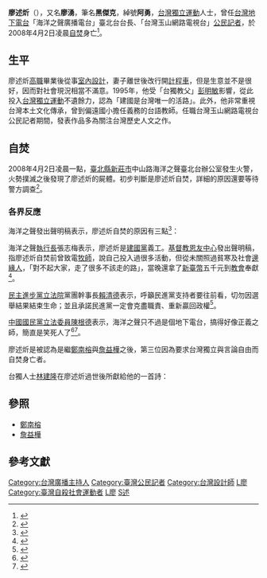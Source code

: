 '''廖述炘'''（{{bd|1963年|9月14日|2008年|4月2日|catIdx=Liao廖}}），又名'''廖湧'''，筆名'''黑傑克'''，綽號'''阿勇'''，[[台灣獨立運動|台灣獨立運動]]人士，曾任[[台灣地下電台|台灣地下電台]]「海洋之聲廣播電台」臺北台台長、「台灣玉山網路電視台」[[公民記者|公民記者]]，於2008年4月2日凌晨[[自焚|自焚]]身亡<ref>{{cite news|title=海洋之聲台北台長廖述炘疑自焚 警方查死因|url=|author=王鴻國|publisher=[[中央社|中央社]]|date=2008-04-02|accessdate=2008-04-17}}</ref>。

==生平==
廖述炘[[高職|高職]]畢業後從事[[室內設計|室內設計]]，妻子離世後改行開[[計程車|計程車]]，但是生意並不是很好，因而對社會現況相當不滿意。1995年，他受「台獨教父」[[彭明敏|彭明敏]]影響，從此投入[[台灣獨立運動|台灣獨立運動]]不遺餘力，認為「建國是台灣唯一的活路」。此外，他非常重視台灣本土文化傳承，曾到偏遠國小擔任義務的台語教師。任職台灣玉山網路電視台公民記者期間，發表作品多為關注台灣歷史人文之作。

==自焚==
2008年4月2日凌晨一點，[[新北市|臺北縣]][[新莊區|新莊市]]中山路海洋之聲臺北台辦公室發生火警，火勢撲滅之後發現了廖述炘的屍體。初步判斷是廖述炘自焚，詳細的原因還要等待警方調查<ref>{{cite news|url=http://news.chinatimes.com/2007Cti/2007Cti-News/2007Cti-News-Content/0,4521,130503+132008040301104,00.html|title=地下電台長廖述炘自焚？警方認有疑點|date=2008年4月3日|author=林麗玉|publisher=[[中國時報|中國時報]]|accessdate=2008-04-17|deadurl=yes|archiveurl=https://web.archive.org/web/20080407023016/http://news.chinatimes.com/2007Cti/2007Cti-News/2007Cti-News-Content/0,4521,130503+132008040301104,00.html|archivedate=2008年4月7日}}</ref>。

===各界反應===
海洋之聲發出聲明稿表示，廖述炘自焚的原因有三點<ref>{{cite web|url=http://www.taiwantt.org.tw/tw/index.php?option=com_content&task=view&id=91&Itemid=1|author=台灣大地公民記者|title=海洋之聲針對台北台長廖述炘(阿勇)自焚身亡聲明稿|publisher=[[台灣大地文教基金會|台灣大地文教基金會]]|date=2008-04-02|accessdate=2014-05-22|archive-date=2019-08-02|archive-url=https://web.archive.org/web/20190802203547/http://www.taiwantt.org.tw/tw/index.php?option=com_content&task=view&id=91&Itemid=1|dead-url=no}}</ref>：
{{quote|
#「[[臺灣國|臺灣國]]」的[[言論自由|言論自由]]到現在還被打壓，[[統派媒體|統派媒體]]卻能肆無忌憚的妖言惑眾。
#堅持民主、自由、人權、建國的海洋之聲電台長期被抄台，迄今無法獲得公平發聲的機會。 
#長昌（[[2008年中華民國總統選舉|2008年中華民國總統選舉]][[民主進步黨|民主進步黨]]總統候選人[[蘇貞昌|蘇貞昌]]及副總統候選人[[謝長廷|謝長廷]]）敗選後，覺得未來更不可靠，民主與言論自由必然受到干涉與迫害。
}}

海洋之聲[[執行長|執行長]]張志梅表示，廖述炘是[[建國黨|建國黨]]義工。[[基督教恩友中心|基督教恩友中心]]發出聲明稿，指廖述炘自焚前曾致電[[牧師|牧師]]，說自己投入過很多活動，但從未關照過貧寒及社會[[邊緣人|邊緣人]]，「對不起大家，走了很多不該走的路」，當晚還拿了[[新臺幣|新臺幣]]五千元到[[教會|教會]]奉獻<ref>{{Cite web|url=http://www.appledaily.com.tw/appledaily/article/headline/20080403/30416741|author=綜合報導|language=zh-tw|title=海洋之聲 台長錄音室自焚|publisher=[[台灣蘋果日報|台灣蘋果日報]]|date=2008-04-03|accessdate=2015-01-03|archive-date=2017-09-06|archive-url=https://web.archive.org/web/20170906154410/http://www.appledaily.com.tw/appledaily/article/headline/20080403/30416741|dead-url=no}}</ref>。

[[民主進步黨|民主進步黨]][[立法院|立法院]]黨團幹事長[[賴清德|賴清德]]表示，呼籲民進黨支持者要往前看，切勿因選舉結果結束生命；並且承諾民進黨一定會克盡職責、重新贏回政權<ref>{{cite news|title=廖述炘自焚 民進黨團承諾將贏回政權|url=http://news.yam.com/cna/politics/200804/20080402010090.html|author=陳慧真|publisher=中央社|date=2008年4月2日|accessdate=2008-04-17|archive-date=2008-04-05|archive-url=https://web.archive.org/web/20080405223452/http://news.yam.com/cna/politics/200804/20080402010090.html|dead-url=no}}</ref>。

[[中國國民黨|中國國民黨]][[立法委員|立法委員]][[陳根德|陳根德]]表示，海洋之聲只不過是個地下電台，搞得好像正義之師，簡直是笑死人了<ref>{{cite news|title=廖述炘憂憤自焚 藍委:笑死人|url=http://news.sina.com.tw/politics/ftv/tw/2008-04-07/15196087487.shtml|publisher=[[民視新聞|民視新聞]]|date=2008年4月7日|accessdate=2008-04-17|archive-date=2019-10-25|archive-url=https://web.archive.org/web/20191025160226/https://news.sina.com.tw/politics/ftv/tw/2008-04-07/15196087487.shtml|dead-url=yes}}</ref><ref>{{cite news|title=廖述炘憂憤自焚 國民黨傷口撒鹽|url=http://www.newtaiwan.com.tw/bulletinview.jsp?bulletinid=78321|author=李心怡|publisher=[[新台灣新聞週刊|新台灣新聞週刊]]|date=2008-04-10|accessdate=2008-04-17|deadurl=yes|archiveurl=https://web.archive.org/web/20150103061404/http://www.newtaiwan.com.tw/bulletinview.jsp?bulletinid=78321|archivedate=2015年1月3日}}</ref>。

廖述炘是被認為是繼[[鄭南榕|鄭南榕]]與[[詹益樺|詹益樺]]之後，第三位因為要求台灣獨立與言論自由而自焚身亡者。

台獨人士[[林建隆|林建隆]]在廖述炘過世後所獻給他的一首詩：
{{quote|
無一蕊花是白開的 雖然有時也會凋謝<br />
無一條路是白行的 雖然有時也會迷失<br />
無一個夢是白做的 雖然有時也會驚醒
}}

==參照==
*[[鄭南榕|鄭南榕]]
*[[詹益樺|詹益樺]]

==參考文獻==
{{reflist}}

[[Category:台灣廣播主持人|Category:台灣廣播主持人]]
[[Category:臺灣公民記者|Category:臺灣公民記者]]
[[Category:台灣設計師|Category:台灣設計師]]
[[Category:臺灣獨立運動者|L廖]]
[[Category:臺灣自殺社會運動者|Category:臺灣自殺社會運動者]]
[[Category:臺灣自焚者|L廖]]
[[Category:廖姓|S述]]